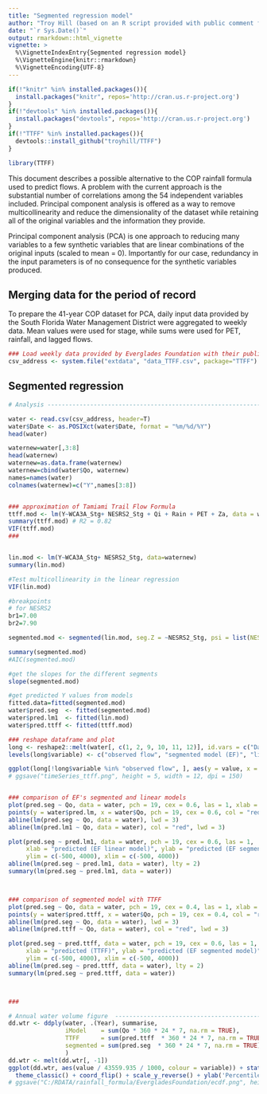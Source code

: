 ```yaml
---
title: "Segmented regression model"
author: "Troy Hill (based on an R script provided with public comment from the Everglades Foundation)"
date: "`r Sys.Date()`"
output: rmarkdown::html_vignette
vignette: >
  %\VignetteIndexEntry{Segmented regression model}
  %\VignetteEngine{knitr::rmarkdown}
  %\VignetteEncoding{UTF-8}
---
```


```r
if(!"knitr" %in% installed.packages()){
  install.packages("knitr", repos='http://cran.us.r-project.org')
}
if(!"devtools" %in% installed.packages()){
  install.packages("devtools", repos='http://cran.us.r-project.org')
}
if(!"TTFF" %in% installed.packages()){
  devtools::install_github("troyhill/TTFF")
}

library(TTFF)

```

This document describes a possible alternative to the COP rainfall formula used to predict flows. A problem with the current approach is the substantial number of correlations among the 54 independent variables included. Principal component analysis is offered as a way to remove multicollinearity and reduce the dimensionality of the dataset while retaining all of the original variables and the information they provide. 

Principal component analysis (PCA) is one approach to reducing many variables to a few synthetic variables that are linear combinations of the original inputs (scaled to mean = 0). Importantly for our case, redundancy in the input parameters is of no consequence for the synthetic variables produced.


## Merging data for the period of record

To prepare the 41-year COP dataset for PCA, daily input data provided by the South Florida Water Management District were aggregated to weekly data. Mean values were used for stage, while sums were used for PET, rainfall, and lagged flows.



```r
### Load weekly data provided by Everglades Foundation with their public comment
csv_address <- system.file("extdata", "data_TTFF.csv", package="TTFF")

```

## Segmented regression
 

```r
# Analysis ----------------------------------------------------------------

water <- read.csv(csv_address, header=T) 
water$Date <- as.POSIXct(water$Date, format = "%m/%d/%Y")
head(water)

waternew=water[,3:8]
head(waternew)
waternew=as.data.frame(waternew)
waternew=cbind(water$Qo, waternew)
names=names(water)
colnames(waternew)=c("Y",names[3:8])


### approximation of Tamiami Trail Flow Formula
ttff.mod <- lm(Y~WCA3A_Stg+ NESRS2_Stg + Qi + Rain + PET + Za, data = waternew) 
summary(ttff.mod) # R2 = 0.82
VIF(ttff.mod)
###


lin.mod <- lm(Y~WCA3A_Stg+ NESRS2_Stg, data=waternew)
summary(lin.mod)

#Test multicollinearity in the linear regression
VIF(lin.mod)

#breakpoints 
# for NESRS2
br1=7.00
br2=7.90

segmented.mod <- segmented(lin.mod, seg.Z = ~NESRS2_Stg, psi = list(NESRS2_Stg=c(br1,br2)))

summary(segmented.mod)
#AIC(segmented.mod)

#get the slopes for the different segments
slope(segmented.mod)

#get predicted Y values from models
fitted.data=fitted(segmented.mod)
water$pred.seg  <- fitted(segmented.mod)
water$pred.lm1  <- fitted(lin.mod)
water$pred.ttff <- fitted(ttff.mod)

### reshape dataframe and plot
long <- reshape2::melt(water[, c(1, 2, 9, 10, 11, 12)], id.vars = c("Date", "Year"))
levels(long$variable) <- c("observed flow", "segmented model (EF)", "linear model (EF)", "TTFF")

ggplot(long[!long$variable %in% "observed flow", ], aes(y = value, x = Date, col = variable)) + geom_line() + theme_classic() + ylab("Flow (cfs)")
# ggsave("timeSeries_ttff.png", height = 5, width = 12, dpi = 150)


### comparison of EF's segmented and linear models
plot(pred.seg ~ Qo, data = water, pch = 19, cex = 0.6, las = 1, xlab = "observed flow", ylab = "predicted")
points(y = water$pred.lm, x = water$Qo, pch = 19, cex = 0.6, col = "red4")
abline(lm(pred.seg ~ Qo, data = water), lwd = 3)
abline(lm(pred.lm1 ~ Qo, data = water), col = "red", lwd = 3)

plot(pred.seg ~ pred.lm1, data = water, pch = 19, cex = 0.6, las = 1, 
     xlab = "predicted (EF linear model)", ylab = "predicted (EF segmented model)",
     ylim = c(-500, 4000), xlim = c(-500, 4000))
abline(lm(pred.seg ~ pred.lm1, data = water), lty = 2)
summary(lm(pred.seg ~ pred.lm1, data = water))



### comparison of segmented model with TTFF
plot(pred.seg ~ Qo, data = water, pch = 19, cex = 0.4, las = 1, xlab = "observed flow", ylab = "predicted")
points(y = water$pred.ttff, x = water$Qo, pch = 19, cex = 0.4, col = "red4")
abline(lm(pred.seg ~ Qo, data = water), lwd = 3)
abline(lm(pred.ttff ~ Qo, data = water), col = "red", lwd = 3)

plot(pred.seg ~ pred.ttff, data = water, pch = 19, cex = 0.6, las = 1, 
     xlab = "predicted (TTFF)", ylab = "predicted (EF segmented model)",
     ylim = c(-500, 4000), xlim = c(-500, 4000))
abline(lm(pred.seg ~ pred.ttff, data = water), lty = 2)
summary(lm(pred.seg ~ pred.ttff, data = water))



###

```


```r

# Annual water volume figure  -----------------------------------------------
dd.wtr <- ddply(water, .(Year), summarise, 
                iModel    = sum(Qo * 360 * 24 * 7, na.rm = TRUE),
                TTFF      = sum(pred.ttff  * 360 * 24 * 7, na.rm = TRUE),
                segmented = sum(pred.seg  * 360 * 24 * 7, na.rm = TRUE)
                )
dd.wtr <- melt(dd.wtr[, -1])
ggplot(dd.wtr, aes(value / 43559.935 / 1000, colour = variable)) + stat_ecdf(geom = "point", pad = FALSE) + stat_ecdf(geom = "smooth", pad = FALSE) +
  theme_classic() + coord_flip() + scale_y_reverse() + ylab('Percentile (1 - exceedance probability)') + xlab('Annual volume (1k acre feet)')
# ggsave("C:/RDATA/rainfall_formula/EvergladesFoundation/ecdf.png", height = 5, width = 6, dpi = 150)

```


